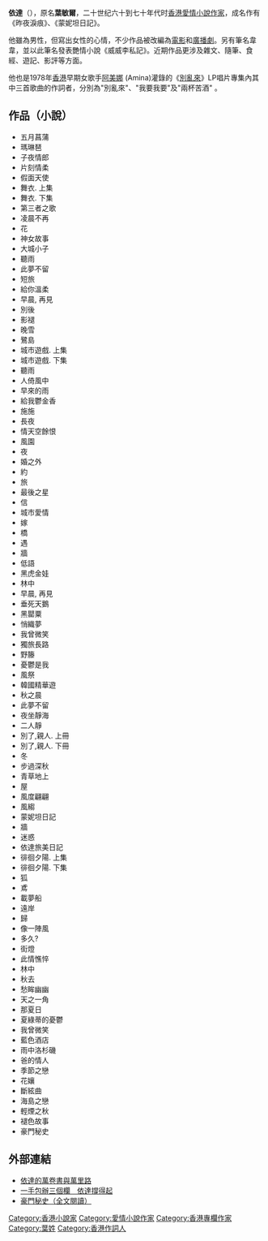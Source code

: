 {{Veil|time=2015-09-12T07:03:57+00:00}}
'''依達'''（{{bd|？|||}}），原名'''葉敏爾'''，二十世纪六十到七十年代时[[香港|香港]][[愛情小說|愛情小說]][[作家|作家]]，成名作有《昨夜淚痕》、《蒙妮坦日記》。

他雖為男性，但寫出女性的心情，不少作品被改編為[[電影|電影]]和[[廣播劇|廣播劇]]。另有筆名韋韋，並以此筆名發表艷情小說《威威李私記》。近期作品更涉及雜文、隨筆、食經、遊記、影評等方面。

他也是1978年[[香港|香港]]早期女歌手[[阿美娜|阿美娜]]
(Amina)灌錄的《[http://s1110.photobucket.com/user/macaenese5354XYZ/media/Vinyl%20-%20LP%20Mandarin/Amina-.jpg.html/user/macaenese5354XYZ/media/Vinyl%20-%20LP%20Mandarin/Amina-.jpg.html_suid=13663718927960060405047033107895 別亂來]》LP唱片專集內其中三首歌曲的作詞者，分別為"別亂來"、"我要我要"及"兩杯苦酒" 。

== 作品（小說） ==
{{HideH|作品}}
*五月菖蒲 
*瑪琳琶 
*子夜情郎 
*片刻情柔 
*假面天使
*舞衣. 上集 
*舞衣. 下集 
*第三者之歌 
*凌晨不再 
*花 
*神女故事
*大城小子 
*聽雨
*此夢不留 
*短旅 
*給你溫柔 
*早晨, 再見 
*別後
*影褪
*晚雪 
*鷺島
*城市遊戲. 上集 
*城市遊戲. 下集 
*聽雨 
*人倚風中 
*早來的雨 
*給我鬱金香 
*施施 
*長夜 
*情天空餘恨 
*風園 
*夜 
*婚之外
*約
*旅 
*最後之星 
*信
*城市愛情
*嫁 
*橋 
*遇 
*牆 
*低語
*黑虎金娃 
*林中
*早晨, 再見 
*垂死天鵝 
*黑罌粟 
*悄織夢 
*我曾微笑 
*獨旅長路
*野籐 
*憂鬱是我 
*風祭
*韓國精華遊
*秋之晨 
*此夢不留
*夜坐靜海 
*二人靜 
*別了,親人. 上冊 
*別了,親人. 下冊 
*冬 
*步過深秋 
*青草地上 
*屋 
*風度翩翩
*風縐
*蒙妮坦日記 
*牆
*迷惑 
*依達旅美日記 
*徘徊夕陽. 上集 
*徘徊夕陽. 下集 
*狐 
*鳶 
*載夢船 
*遠岸 
*歸 
*像一陣風 
*多久?
*街燈 
*此情憔悴 
*林中
*秋去 
*愁眸幽幽 
*天之一角 
*那夏日 
*夏綠蒂的憂鬱 
*我曾微笑 
*藍色酒店 
*雨中洛杉磯 
*爸的情人
*季節之戀 
*花孃 
*斷絃曲 
*海島之戀 
*輕煙之秋 
*褪色故事
*豪門秘史
{{HideF}}

==外部連結==
*[http://paper.wenweipo.com/2004/01/14/BK0401140001.htm 依達的萬卷書與萬里路] {{Wayback|url=http://paper.wenweipo.com/2004/01/14/BK0401140001.htm |date=20180407054330 }}
*[http://cgnews.coms.hk/art_main.php?iss_id=20100304&sec_id=12187396&art_id=13782943 一手包辦三個欄　依達撐得起]{{dead link|date=2017年11月 |bot=InternetArchiveBot |fix-attempted=yes }}
*[http://haodoo.net/?M=book&P=16F8 豪門秘史（全文閱讀）] {{Wayback|url=http://haodoo.net/?M=book&P=16F8 |date=20180914103942 }}

[[Category:香港小說家|Category:香港小說家]]
[[Category:愛情小說作家|Category:愛情小說作家]]
[[Category:香港專欄作家|Category:香港專欄作家]]
[[Category:葉姓|Category:葉姓]]
[[Category:香港作詞人|Category:香港作詞人]]